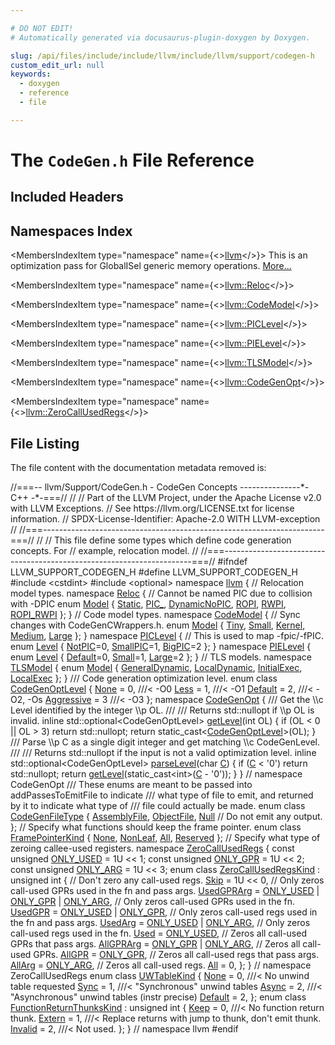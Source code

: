 ```yaml
---

# DO NOT EDIT!
# Automatically generated via docusaurus-plugin-doxygen by Doxygen.

slug: /api/files/include/include/llvm/include/llvm/support/codegen-h
custom_edit_url: null
keywords:
  - doxygen
  - reference
  - file

---
```





# The `CodeGen.h` File Reference

<DoxygenPage pluginConfig={pluginConfig}>



## Included Headers

<IncludesList>
<IncludesListItem
  filePath="cstdint"
  permalink=""
  isLocal="false" />
<IncludesListItem
  filePath="optional"
  permalink=""
  isLocal="false" />
</IncludesList>

## Namespaces Index

<MembersIndex>

<MembersIndexItem
  type="namespace"
  name={<><a href="/docs/api/namespaces/llvm">llvm</a></>}>
This is an optimization pass for GlobalISel generic memory operations. <a href="/docs/api/namespaces/llvm/#details">More...</a>
</MembersIndexItem>

<MembersIndexItem
  type="namespace"
  name={<><a href="/docs/api/namespaces/llvm/reloc">llvm::Reloc</a></>}>
</MembersIndexItem>

<MembersIndexItem
  type="namespace"
  name={<><a href="/docs/api/namespaces/llvm/codemodel">llvm::CodeModel</a></>}>
</MembersIndexItem>

<MembersIndexItem
  type="namespace"
  name={<><a href="/docs/api/namespaces/llvm/piclevel">llvm::PICLevel</a></>}>
</MembersIndexItem>

<MembersIndexItem
  type="namespace"
  name={<><a href="/docs/api/namespaces/llvm/pielevel">llvm::PIELevel</a></>}>
</MembersIndexItem>

<MembersIndexItem
  type="namespace"
  name={<><a href="/docs/api/namespaces/llvm/tlsmodel">llvm::TLSModel</a></>}>
</MembersIndexItem>

<MembersIndexItem
  type="namespace"
  name={<><a href="/docs/api/namespaces/llvm/codegenopt">llvm::CodeGenOpt</a></>}>
</MembersIndexItem>

<MembersIndexItem
  type="namespace"
  name={<><a href="/docs/api/namespaces/llvm/zerocallusedregs">llvm::ZeroCallUsedRegs</a></>}>
</MembersIndexItem>

</MembersIndex>


## File Listing

The file content with the documentation metadata removed is:

<ProgramListing>

<Link id="l00001" /><CodeLine lineNumber="1"><span class="doxyHighlightComment">//===-- llvm/Support/CodeGen.h - CodeGen Concepts ---------------&#42;- C++ -&#42;-===//</span></CodeLine>
<Link id="l00002" /><CodeLine lineNumber="2"><span class="doxyHighlightComment">//</span></CodeLine>
<Link id="l00003" /><CodeLine lineNumber="3"><span class="doxyHighlightComment">// Part of the LLVM Project, under the Apache License v2.0 with LLVM Exceptions.</span></CodeLine>
<Link id="l00004" /><CodeLine lineNumber="4"><span class="doxyHighlightComment">// See https://llvm.org/LICENSE.txt for license information.</span></CodeLine>
<Link id="l00005" /><CodeLine lineNumber="5"><span class="doxyHighlightComment">// SPDX-License-Identifier: Apache-2.0 WITH LLVM-exception</span></CodeLine>
<Link id="l00006" /><CodeLine lineNumber="6"><span class="doxyHighlightComment">//</span></CodeLine>
<Link id="l00007" /><CodeLine lineNumber="7"><span class="doxyHighlightComment">//===----------------------------------------------------------------------===//</span></CodeLine>
<Link id="l00008" /><CodeLine lineNumber="8"><span class="doxyHighlightComment">//</span></CodeLine>
<Link id="l00009" /><CodeLine lineNumber="9"><span class="doxyHighlightComment">// This file define some types which define code generation concepts. For</span></CodeLine>
<Link id="l00010" /><CodeLine lineNumber="10"><span class="doxyHighlightComment">// example, relocation model.</span></CodeLine>
<Link id="l00011" /><CodeLine lineNumber="11"><span class="doxyHighlightComment">//</span></CodeLine>
<Link id="l00012" /><CodeLine lineNumber="12"><span class="doxyHighlightComment">//===----------------------------------------------------------------------===//</span></CodeLine>
<Link id="l00013" /><CodeLine lineNumber="13"></CodeLine>
<Link id="l00014" /><CodeLine lineNumber="14"><span class="doxyHighlightPreprocessor">#ifndef LLVM&#95;SUPPORT&#95;CODEGEN&#95;H</span></CodeLine>
<Link id="l00015" /><CodeLine lineNumber="15"><span class="doxyHighlightPreprocessor">#define LLVM&#95;SUPPORT&#95;CODEGEN&#95;H</span></CodeLine>
<Link id="l00016" /><CodeLine lineNumber="16"></CodeLine>
<Link id="l00017" /><CodeLine lineNumber="17"><span class="doxyHighlightPreprocessor">#include &lt;cstdint&gt;</span></CodeLine>
<Link id="l00018" /><CodeLine lineNumber="18"><span class="doxyHighlightPreprocessor">#include &lt;optional&gt;</span></CodeLine>
<Link id="l00019" /><CodeLine lineNumber="19"></CodeLine>
<Link id="l00020" /><CodeLine lineNumber="20"><span class="doxyHighlightKeyword">namespace </span><span class="doxyHighlight"><a href="/docs/api/namespaces/llvm">llvm</a> &#123;</span></CodeLine>
<Link id="l00021" /><CodeLine lineNumber="21"></CodeLine>
<Link id="l00022" /><CodeLine lineNumber="22"><span class="doxyHighlight">  </span><span class="doxyHighlightComment">// Relocation model types.</span></CodeLine>
<Link id="l00023" /><CodeLine lineNumber="23" lineLink="/docs/api/namespaces/llvm/reloc"><span class="doxyHighlight">  </span><span class="doxyHighlightKeyword">namespace </span><span class="doxyHighlight"><a href="/docs/api/namespaces/llvm/reloc">Reloc</a> &#123;</span></CodeLine>
<Link id="l00024" /><CodeLine lineNumber="24"><span class="doxyHighlight">    </span><span class="doxyHighlightComment">// Cannot be named PIC due to collision with -DPIC</span></CodeLine>
<Link id="l00025" /><CodeLine lineNumber="25" lineLink="/docs/api/namespaces/llvm/reloc/#af59f6dc86e80aaf56f1afd155eebf568a455bffdcf9dfc03e4b8f11c6085d0f3e"><span class="doxyHighlight">    </span><span class="doxyHighlightKeyword">enum</span><span class="doxyHighlight"> <a href="/docs/api/namespaces/llvm/reloc/#af59f6dc86e80aaf56f1afd155eebf568">Model</a> &#123; <a href="/docs/api/namespaces/llvm/reloc/#af59f6dc86e80aaf56f1afd155eebf568a2102fa713297236bf4339c5f0bf0f39d">Static</a>, <a href="/docs/api/namespaces/llvm/reloc/#af59f6dc86e80aaf56f1afd155eebf568adc2075e13a68142b26e05ac08bbfc320">PIC&#95;</a>, <a href="/docs/api/namespaces/llvm/reloc/#af59f6dc86e80aaf56f1afd155eebf568a455bffdcf9dfc03e4b8f11c6085d0f3e">DynamicNoPIC</a>, <a href="/docs/api/namespaces/llvm/reloc/#af59f6dc86e80aaf56f1afd155eebf568a5580e4c06cf7c1cc2d1c2ef00534ac17">ROPI</a>, <a href="/docs/api/namespaces/llvm/reloc/#af59f6dc86e80aaf56f1afd155eebf568a33108d181242a6b5c92f1bdb81d38128">RWPI</a>, <a href="/docs/api/namespaces/llvm/reloc/#af59f6dc86e80aaf56f1afd155eebf568a593b80c5ddf9a5f0c06860e6711955d5">ROPI&#95;RWPI</a> &#125;;</span></CodeLine>
<Link id="l00026" /><CodeLine lineNumber="26"><span class="doxyHighlight">  &#125;</span></CodeLine>
<Link id="l00027" /><CodeLine lineNumber="27"></CodeLine>
<Link id="l00028" /><CodeLine lineNumber="28"><span class="doxyHighlight">  </span><span class="doxyHighlightComment">// Code model types.</span></CodeLine>
<Link id="l00029" /><CodeLine lineNumber="29" lineLink="/docs/api/namespaces/llvm/codemodel"><span class="doxyHighlight">  </span><span class="doxyHighlightKeyword">namespace </span><span class="doxyHighlight"><a href="/docs/api/namespaces/llvm/codemodel">CodeModel</a> &#123;</span></CodeLine>
<Link id="l00030" /><CodeLine lineNumber="30"><span class="doxyHighlight">    </span><span class="doxyHighlightComment">// Sync changes with CodeGenCWrappers.h.</span></CodeLine>
<Link id="l00031" /><CodeLine lineNumber="31" lineLink="/docs/api/namespaces/llvm/codemodel/#afc59396a9e5809fc92938e203d91a8dfaa6a2e45ae404e3f797d2d7e9f3a48949"><span class="doxyHighlight">    </span><span class="doxyHighlightKeyword">enum</span><span class="doxyHighlight"> <a href="/docs/api/namespaces/llvm/codemodel/#afc59396a9e5809fc92938e203d91a8df">Model</a> &#123; <a href="/docs/api/namespaces/llvm/codemodel/#afc59396a9e5809fc92938e203d91a8dfa686bcdfaefdfe3f49acbfe6f680bc22d">Tiny</a>, <a href="/docs/api/namespaces/llvm/codemodel/#afc59396a9e5809fc92938e203d91a8dfaa2554ef60dc191c6005ba9eecbc9aea0">Small</a>, <a href="/docs/api/namespaces/llvm/codemodel/#afc59396a9e5809fc92938e203d91a8dfaa6a2e45ae404e3f797d2d7e9f3a48949">Kernel</a>, <a href="/docs/api/namespaces/llvm/codemodel/#afc59396a9e5809fc92938e203d91a8dfa29275c05d0afdbda643f7a0fbad83832">Medium</a>, <a href="/docs/api/namespaces/llvm/codemodel/#afc59396a9e5809fc92938e203d91a8dfa5208f558fccf9f63423fb5385bb3e75c">Large</a> &#125;;</span></CodeLine>
<Link id="l00032" /><CodeLine lineNumber="32"><span class="doxyHighlight">  &#125;</span></CodeLine>
<Link id="l00033" /><CodeLine lineNumber="33"></CodeLine>
<Link id="l00034" /><CodeLine lineNumber="34" lineLink="/docs/api/namespaces/llvm/piclevel"><span class="doxyHighlight">  </span><span class="doxyHighlightKeyword">namespace </span><span class="doxyHighlight"><a href="/docs/api/namespaces/llvm/piclevel">PICLevel</a> &#123;</span></CodeLine>
<Link id="l00035" /><CodeLine lineNumber="35"><span class="doxyHighlight">    </span><span class="doxyHighlightComment">// This is used to map -fpic/-fPIC.</span></CodeLine>
<Link id="l00036" /><CodeLine lineNumber="36" lineLink="/docs/api/namespaces/llvm/piclevel/#a66ddbf1bb21f90ddc44260d1ca677b6ba4b47a7c017bdb1e3748f3cd8f78c2899"><span class="doxyHighlight">    </span><span class="doxyHighlightKeyword">enum</span><span class="doxyHighlight"> <a href="/docs/api/namespaces/llvm/piclevel/#a66ddbf1bb21f90ddc44260d1ca677b6b">Level</a> &#123; <a href="/docs/api/namespaces/llvm/piclevel/#a66ddbf1bb21f90ddc44260d1ca677b6ba2ca71e846d9899d1a3e297367c86e6b2">NotPIC</a>=0, <a href="/docs/api/namespaces/llvm/piclevel/#a66ddbf1bb21f90ddc44260d1ca677b6ba930654495acf7b77bcf00f2c65c32347">SmallPIC</a>=1, <a href="/docs/api/namespaces/llvm/piclevel/#a66ddbf1bb21f90ddc44260d1ca677b6ba4b47a7c017bdb1e3748f3cd8f78c2899">BigPIC</a>=2 &#125;;</span></CodeLine>
<Link id="l00037" /><CodeLine lineNumber="37"><span class="doxyHighlight">  &#125;</span></CodeLine>
<Link id="l00038" /><CodeLine lineNumber="38"></CodeLine>
<Link id="l00039" /><CodeLine lineNumber="39" lineLink="/docs/api/namespaces/llvm/pielevel"><span class="doxyHighlight">  </span><span class="doxyHighlightKeyword">namespace </span><span class="doxyHighlight"><a href="/docs/api/namespaces/llvm/pielevel">PIELevel</a> &#123;</span></CodeLine>
<Link id="l00040" /><CodeLine lineNumber="40" lineLink="/docs/api/namespaces/llvm/pielevel/#ae01fe422624f3a5afd84d14146f9112ca0b4e3e20dca8947e14cee3d5fe0e4fa8"><span class="doxyHighlight">    </span><span class="doxyHighlightKeyword">enum</span><span class="doxyHighlight"> <a href="/docs/api/namespaces/llvm/pielevel/#ae01fe422624f3a5afd84d14146f9112c">Level</a> &#123; <a href="/docs/api/namespaces/llvm/pielevel/#ae01fe422624f3a5afd84d14146f9112ca0b4e3e20dca8947e14cee3d5fe0e4fa8">Default</a>=0, <a href="/docs/api/namespaces/llvm/pielevel/#ae01fe422624f3a5afd84d14146f9112cab876288655a1dd774a425ec15c8aebcb">Small</a>=1, <a href="/docs/api/namespaces/llvm/pielevel/#ae01fe422624f3a5afd84d14146f9112ca05704a99370e2d21b5a13f9e743da83f">Large</a>=2 &#125;;</span></CodeLine>
<Link id="l00041" /><CodeLine lineNumber="41"><span class="doxyHighlight">  &#125;</span></CodeLine>
<Link id="l00042" /><CodeLine lineNumber="42"></CodeLine>
<Link id="l00043" /><CodeLine lineNumber="43"><span class="doxyHighlight">  </span><span class="doxyHighlightComment">// TLS models.</span></CodeLine>
<Link id="l00044" /><CodeLine lineNumber="44" lineLink="/docs/api/namespaces/llvm/tlsmodel"><span class="doxyHighlight">  </span><span class="doxyHighlightKeyword">namespace </span><span class="doxyHighlight"><a href="/docs/api/namespaces/llvm/tlsmodel">TLSModel</a> &#123;</span></CodeLine>
<Link id="l00045" /><CodeLine lineNumber="45" lineLink="/docs/api/namespaces/llvm/tlsmodel/#a8911c5bfb68fc4ed3ac824f04f150120"><span class="doxyHighlight">    </span><span class="doxyHighlightKeyword">enum</span><span class="doxyHighlight"> <a href="/docs/api/namespaces/llvm/tlsmodel/#a8911c5bfb68fc4ed3ac824f04f150120">Model</a> &#123;</span></CodeLine>
<Link id="l00046" /><CodeLine lineNumber="46" lineLink="/docs/api/namespaces/llvm/tlsmodel/#a8911c5bfb68fc4ed3ac824f04f150120aa530fb2056fbb72e132893eba6ff4883"><span class="doxyHighlight">      <a href="/docs/api/namespaces/llvm/tlsmodel/#a8911c5bfb68fc4ed3ac824f04f150120aa530fb2056fbb72e132893eba6ff4883">GeneralDynamic</a>,</span></CodeLine>
<Link id="l00047" /><CodeLine lineNumber="47" lineLink="/docs/api/namespaces/llvm/tlsmodel/#a8911c5bfb68fc4ed3ac824f04f150120a110e377ad85dc311cb9bce1e32bea8aa"><span class="doxyHighlight">      <a href="/docs/api/namespaces/llvm/tlsmodel/#a8911c5bfb68fc4ed3ac824f04f150120a110e377ad85dc311cb9bce1e32bea8aa">LocalDynamic</a>,</span></CodeLine>
<Link id="l00048" /><CodeLine lineNumber="48" lineLink="/docs/api/namespaces/llvm/tlsmodel/#a8911c5bfb68fc4ed3ac824f04f150120a3cae4242c478d473bfa1af350f126545"><span class="doxyHighlight">      <a href="/docs/api/namespaces/llvm/tlsmodel/#a8911c5bfb68fc4ed3ac824f04f150120a3cae4242c478d473bfa1af350f126545">InitialExec</a>,</span></CodeLine>
<Link id="l00049" /><CodeLine lineNumber="49" lineLink="/docs/api/namespaces/llvm/tlsmodel/#a8911c5bfb68fc4ed3ac824f04f150120ae13ef3bbe423ce80086f0a684fd25753"><span class="doxyHighlight">      <a href="/docs/api/namespaces/llvm/tlsmodel/#a8911c5bfb68fc4ed3ac824f04f150120ae13ef3bbe423ce80086f0a684fd25753">LocalExec</a></span></CodeLine>
<Link id="l00050" /><CodeLine lineNumber="50"><span class="doxyHighlight">    &#125;;</span></CodeLine>
<Link id="l00051" /><CodeLine lineNumber="51"><span class="doxyHighlight">  &#125;</span></CodeLine>
<Link id="l00052" /><CodeLine lineNumber="52"></CodeLine>
<Link id="l00053" /><CodeLine lineNumber="53"><span class="doxyHighlightComment">  /// Code generation optimization level.</span></CodeLine>
<Link id="l00054" /><CodeLine lineNumber="54" lineLink="/docs/api/namespaces/llvm/#a8ec1bf8d7b792ca9fac56f8514db18d2"><span class="doxyHighlight">  </span><span class="doxyHighlightKeyword">enum class</span><span class="doxyHighlight"> <a href="/docs/api/namespaces/llvm/#a8ec1bf8d7b792ca9fac56f8514db18d2">CodeGenOptLevel</a> &#123;</span></CodeLine>
<Link id="l00055" /><CodeLine lineNumber="55" lineLink="/docs/api/namespaces/llvm/#a8ec1bf8d7b792ca9fac56f8514db18d2a6adf97f83acf6453d4a6a4b1070f3754"><span class="doxyHighlight">    <a href="/docs/api/namespaces/llvm/#a7a24c2247bd546fc56e2de6cfd04a3d7a116ebf2078ffd98178ffbdd2f544ebb7">None</a> = 0,      </span><span class="doxyHighlightComment">///&lt; -O0</span></CodeLine>
<Link id="l00056" /><CodeLine lineNumber="56" lineLink="/docs/api/namespaces/llvm/#a8ec1bf8d7b792ca9fac56f8514db18d2a1cfdf0e8d0c87a228c1f40d9bee7888b"><span class="doxyHighlight">    <a href="/docs/api/namespaces/llvm/#a8ec1bf8d7b792ca9fac56f8514db18d2a1cfdf0e8d0c87a228c1f40d9bee7888b">Less</a> = 1,      </span><span class="doxyHighlightComment">///&lt; -O1</span></CodeLine>
<Link id="l00057" /><CodeLine lineNumber="57" lineLink="/docs/api/namespaces/llvm/#a8ec1bf8d7b792ca9fac56f8514db18d2a7a1920d61156abc05a60135aefe8bc67"><span class="doxyHighlight">    <a href="/docs/api/namespaces/llvm/#ae58c751054b01f206f9b9e34e461d25fa7a1920d61156abc05a60135aefe8bc67">Default</a> = 2,   </span><span class="doxyHighlightComment">///&lt; -O2, -Os</span></CodeLine>
<Link id="l00058" /><CodeLine lineNumber="58" lineLink="/docs/api/namespaces/llvm/#a8ec1bf8d7b792ca9fac56f8514db18d2a389a96d0d9b3feb46b8c9d941566a4ae"><span class="doxyHighlight">    <a href="/docs/api/namespaces/llvm/#a8ec1bf8d7b792ca9fac56f8514db18d2a389a96d0d9b3feb46b8c9d941566a4ae">Aggressive</a> = 3 </span><span class="doxyHighlightComment">///&lt; -O3</span></CodeLine>
<Link id="l00059" /><CodeLine lineNumber="59"><span class="doxyHighlight">  &#125;;</span></CodeLine>
<Link id="l00060" /><CodeLine lineNumber="60"></CodeLine>
<Link id="l00061" /><CodeLine lineNumber="61" lineLink="/docs/api/namespaces/llvm/codegenopt"><span class="doxyHighlight">  </span><span class="doxyHighlightKeyword">namespace </span><span class="doxyHighlight"><a href="/docs/api/namespaces/llvm/codegenopt">CodeGenOpt</a> &#123;</span></CodeLine>
<Link id="l00062" /><CodeLine lineNumber="62"><span class="doxyHighlightComment">  /// Get the \\c Level identified by the integer \\p OL.</span></CodeLine>
<Link id="l00063" /><CodeLine lineNumber="63"><span class="doxyHighlightComment">  ///</span></CodeLine>
<Link id="l00064" /><CodeLine lineNumber="64"><span class="doxyHighlightComment">  /// Returns std::nullopt if \\p OL is invalid.</span></CodeLine>
<Link id="l00065" /><CodeLine lineNumber="65" lineLink="/docs/api/namespaces/llvm/codegenopt/#a6f32c8cbe9e69d7926b20fcf456281b7"><span class="doxyHighlight">  </span><span class="doxyHighlightKeyword">inline</span><span class="doxyHighlight"> std::optional&lt;CodeGenOptLevel&gt; <a href="/docs/api/namespaces/llvm/codegenopt/#a6f32c8cbe9e69d7926b20fcf456281b7">getLevel</a>(</span><span class="doxyHighlightKeywordType">int</span><span class="doxyHighlight"> OL) &#123;</span></CodeLine>
<Link id="l00066" /><CodeLine lineNumber="66"><span class="doxyHighlight">    </span><span class="doxyHighlightKeywordFlow">if</span><span class="doxyHighlight"> (OL &lt; 0 || OL &gt; 3)</span></CodeLine>
<Link id="l00067" /><CodeLine lineNumber="67"><span class="doxyHighlight">      </span><span class="doxyHighlightKeywordFlow">return</span><span class="doxyHighlight"> std::nullopt;</span></CodeLine>
<Link id="l00068" /><CodeLine lineNumber="68"><span class="doxyHighlight">    </span><span class="doxyHighlightKeywordFlow">return</span><span class="doxyHighlight"> </span><span class="doxyHighlightKeyword">static&#95;cast&lt;</span><span class="doxyHighlight"><a href="/docs/api/namespaces/llvm/#a8ec1bf8d7b792ca9fac56f8514db18d2">CodeGenOptLevel</a></span><span class="doxyHighlightKeyword">&gt;</span><span class="doxyHighlight">(OL);</span></CodeLine>
<Link id="l00069" /><CodeLine lineNumber="69"><span class="doxyHighlight">  &#125;</span></CodeLine>
<Link id="l00070" /><CodeLine lineNumber="70"><span class="doxyHighlightComment">  /// Parse \\p C as a single digit integer and get matching \\c CodeGenLevel.</span></CodeLine>
<Link id="l00071" /><CodeLine lineNumber="71"><span class="doxyHighlightComment">  ///</span></CodeLine>
<Link id="l00072" /><CodeLine lineNumber="72"><span class="doxyHighlightComment">  /// Returns std::nullopt if the input is not a valid optimization level.</span></CodeLine>
<Link id="l00073" /><CodeLine lineNumber="73" lineLink="/docs/api/namespaces/llvm/codegenopt/#acc31ff64de59cc3caccf959912140759"><span class="doxyHighlight">  </span><span class="doxyHighlightKeyword">inline</span><span class="doxyHighlight"> std::optional&lt;CodeGenOptLevel&gt; <a href="/docs/api/namespaces/llvm/codegenopt/#acc31ff64de59cc3caccf959912140759">parseLevel</a>(</span><span class="doxyHighlightKeywordType">char</span><span class="doxyHighlight"> <a href="/docs/api/namespaces/llvm/callingconv/#ac6aa1387c4375260e2468eb5a77fdb4cafd841a49aec1539bc88abc8ff9e170fb">C</a>) &#123;</span></CodeLine>
<Link id="l00074" /><CodeLine lineNumber="74"><span class="doxyHighlight">    </span><span class="doxyHighlightKeywordFlow">if</span><span class="doxyHighlight"> (<a href="/docs/api/namespaces/llvm/callingconv/#ac6aa1387c4375260e2468eb5a77fdb4cafd841a49aec1539bc88abc8ff9e170fb">C</a> &lt; </span><span class="doxyHighlightCharLiteral">&#39;0&#39;</span><span class="doxyHighlight">)</span></CodeLine>
<Link id="l00075" /><CodeLine lineNumber="75"><span class="doxyHighlight">      </span><span class="doxyHighlightKeywordFlow">return</span><span class="doxyHighlight"> std::nullopt;</span></CodeLine>
<Link id="l00076" /><CodeLine lineNumber="76"><span class="doxyHighlight">    </span><span class="doxyHighlightKeywordFlow">return</span><span class="doxyHighlight"> <a href="/docs/api/namespaces/llvm/codegenopt/#a6f32c8cbe9e69d7926b20fcf456281b7">getLevel</a>(</span><span class="doxyHighlightKeyword">static&#95;cast&lt;</span><span class="doxyHighlightKeywordType">int</span><span class="doxyHighlightKeyword">&gt;</span><span class="doxyHighlight">(<a href="/docs/api/namespaces/llvm/callingconv/#ac6aa1387c4375260e2468eb5a77fdb4cafd841a49aec1539bc88abc8ff9e170fb">C</a> - </span><span class="doxyHighlightCharLiteral">&#39;0&#39;</span><span class="doxyHighlight">));</span></CodeLine>
<Link id="l00077" /><CodeLine lineNumber="77"><span class="doxyHighlight">  &#125;</span></CodeLine>
<Link id="l00078" /><CodeLine lineNumber="78"><span class="doxyHighlight">  &#125; </span><span class="doxyHighlightComment">// namespace CodeGenOpt</span></CodeLine>
<Link id="l00079" /><CodeLine lineNumber="79"></CodeLine>
<Link id="l00080" /><CodeLine lineNumber="80"><span class="doxyHighlightComment">  /// These enums are meant to be passed into addPassesToEmitFile to indicate</span></CodeLine>
<Link id="l00081" /><CodeLine lineNumber="81"><span class="doxyHighlightComment">  /// what type of file to emit, and returned by it to indicate what type of</span></CodeLine>
<Link id="l00082" /><CodeLine lineNumber="82"><span class="doxyHighlightComment">  /// file could actually be made.</span></CodeLine>
<Link id="l00083" /><CodeLine lineNumber="83" lineLink="/docs/api/namespaces/llvm/#a73b761f8d40500a5a28889569526b260"><span class="doxyHighlight">  </span><span class="doxyHighlightKeyword">enum class</span><span class="doxyHighlight"> <a href="/docs/api/namespaces/llvm/#a73b761f8d40500a5a28889569526b260">CodeGenFileType</a> &#123;</span></CodeLine>
<Link id="l00084" /><CodeLine lineNumber="84" lineLink="/docs/api/namespaces/llvm/#a73b761f8d40500a5a28889569526b260acb99c054b7e0e1eaaabe4deee41e5945"><span class="doxyHighlight">    <a href="/docs/api/namespaces/llvm/#a73b761f8d40500a5a28889569526b260acb99c054b7e0e1eaaabe4deee41e5945">AssemblyFile</a>,</span></CodeLine>
<Link id="l00085" /><CodeLine lineNumber="85" lineLink="/docs/api/namespaces/llvm/#a73b761f8d40500a5a28889569526b260a95aca07e95d9459c1bb31f4e7f9fda10"><span class="doxyHighlight">    <a href="/docs/api/classes/llvm/object/objectfile">ObjectFile</a>,</span></CodeLine>
<Link id="l00086" /><CodeLine lineNumber="86" lineLink="/docs/api/namespaces/llvm/#a73b761f8d40500a5a28889569526b260abbb93ef26e3c101ff11cdd21cab08a94"><span class="doxyHighlight">    <a href="/docs/api/namespaces/llvm/#a73b761f8d40500a5a28889569526b260abbb93ef26e3c101ff11cdd21cab08a94">Null</a> </span><span class="doxyHighlightComment">// Do not emit any output.</span></CodeLine>
<Link id="l00087" /><CodeLine lineNumber="87"><span class="doxyHighlight">  &#125;;</span></CodeLine>
<Link id="l00088" /><CodeLine lineNumber="88"></CodeLine>
<Link id="l00089" /><CodeLine lineNumber="89"><span class="doxyHighlight">  </span><span class="doxyHighlightComment">// Specify what functions should keep the frame pointer.</span></CodeLine>
<Link id="l00090" /><CodeLine lineNumber="90" lineLink="/docs/api/namespaces/llvm/#a0c7a337870929cbf2d49865f77c42927ab1c94ca2fbc3e78fc30069c8d0f01680"><span class="doxyHighlight">  </span><span class="doxyHighlightKeyword">enum class</span><span class="doxyHighlight"> <a href="/docs/api/namespaces/llvm/#a0c7a337870929cbf2d49865f77c42927">FramePointerKind</a> &#123; <a href="/docs/api/namespaces/llvm/#a7a24c2247bd546fc56e2de6cfd04a3d7a116ebf2078ffd98178ffbdd2f544ebb7">None</a>, <a href="/docs/api/namespaces/llvm/#a0c7a337870929cbf2d49865f77c42927a805ba1a33cd069fad77f8f0f0b3401ee">NonLeaf</a>, <a href="/docs/api/namespaces/llvm/#a230980cf62b697d22ffdda32f6118e27ab1c94ca2fbc3e78fc30069c8d0f01680">All</a>, <a href="/docs/api/namespaces/llvm/#a8c9d5a3046b96979a032c218e858cd15a942d4e37dd5607ab68e54755540d4a47">Reserved</a> &#125;;</span></CodeLine>
<Link id="l00091" /><CodeLine lineNumber="91"></CodeLine>
<Link id="l00092" /><CodeLine lineNumber="92"><span class="doxyHighlight">  </span><span class="doxyHighlightComment">// Specify what type of zeroing callee-used registers.</span></CodeLine>
<Link id="l00093" /><CodeLine lineNumber="93" lineLink="/docs/api/namespaces/llvm/zerocallusedregs"><span class="doxyHighlight">  </span><span class="doxyHighlightKeyword">namespace </span><span class="doxyHighlight"><a href="/docs/api/namespaces/llvm/zerocallusedregs">ZeroCallUsedRegs</a> &#123;</span></CodeLine>
<Link id="l00094" /><CodeLine lineNumber="94" lineLink="/docs/api/namespaces/llvm/zerocallusedregs/#adf42edc9fd7799c3df53103cbb16bde9"><span class="doxyHighlight">  </span><span class="doxyHighlightKeyword">const</span><span class="doxyHighlight"> </span><span class="doxyHighlightKeywordType">unsigned</span><span class="doxyHighlight"> <a href="/docs/api/namespaces/llvm/zerocallusedregs/#adf42edc9fd7799c3df53103cbb16bde9">ONLY&#95;USED</a> = 1U &lt;&lt; 1;</span></CodeLine>
<Link id="l00095" /><CodeLine lineNumber="95" lineLink="/docs/api/namespaces/llvm/zerocallusedregs/#a7992c63b4ae3ee7b2dd3906f9d3c302e"><span class="doxyHighlight">  </span><span class="doxyHighlightKeyword">const</span><span class="doxyHighlight"> </span><span class="doxyHighlightKeywordType">unsigned</span><span class="doxyHighlight"> <a href="/docs/api/namespaces/llvm/zerocallusedregs/#a7992c63b4ae3ee7b2dd3906f9d3c302e">ONLY&#95;GPR</a> = 1U &lt;&lt; 2;</span></CodeLine>
<Link id="l00096" /><CodeLine lineNumber="96" lineLink="/docs/api/namespaces/llvm/zerocallusedregs/#af5526e6aff0c01a52f69ea64772a8b50"><span class="doxyHighlight">  </span><span class="doxyHighlightKeyword">const</span><span class="doxyHighlight"> </span><span class="doxyHighlightKeywordType">unsigned</span><span class="doxyHighlight"> <a href="/docs/api/namespaces/llvm/zerocallusedregs/#af5526e6aff0c01a52f69ea64772a8b50">ONLY&#95;ARG</a> = 1U &lt;&lt; 3;</span></CodeLine>
<Link id="l00097" /><CodeLine lineNumber="97"></CodeLine>
<Link id="l00098" /><CodeLine lineNumber="98" lineLink="/docs/api/namespaces/llvm/zerocallusedregs/#af03f9c4ce466646943e50f317397cec0"><span class="doxyHighlight">  </span><span class="doxyHighlightKeyword">enum class</span><span class="doxyHighlight"> <a href="/docs/api/namespaces/llvm/zerocallusedregs/#af03f9c4ce466646943e50f317397cec0">ZeroCallUsedRegsKind</a> : </span><span class="doxyHighlightKeywordType">unsigned</span><span class="doxyHighlight"> </span><span class="doxyHighlightKeywordType">int</span><span class="doxyHighlight"> &#123;</span></CodeLine>
<Link id="l00099" /><CodeLine lineNumber="99"><span class="doxyHighlight">    </span><span class="doxyHighlightComment">// Don&#39;t zero any call-used regs.</span></CodeLine>
<Link id="l00100" /><CodeLine lineNumber="100" lineLink="/docs/api/namespaces/llvm/zerocallusedregs/#af03f9c4ce466646943e50f317397cec0a72ef2b9b6965d078e3c7f95487a82d1c"><span class="doxyHighlight">    <a href="/docs/api/namespaces/llvm/zerocallusedregs/#af03f9c4ce466646943e50f317397cec0a72ef2b9b6965d078e3c7f95487a82d1c">Skip</a> = 1U &lt;&lt; 0,</span></CodeLine>
<Link id="l00101" /><CodeLine lineNumber="101"><span class="doxyHighlight">    </span><span class="doxyHighlightComment">// Only zeros call-used GPRs used in the fn and pass args.</span></CodeLine>
<Link id="l00102" /><CodeLine lineNumber="102" lineLink="/docs/api/namespaces/llvm/zerocallusedregs/#af03f9c4ce466646943e50f317397cec0a10b3b11234c3484fd40d935810c976d9"><span class="doxyHighlight">    <a href="/docs/api/namespaces/llvm/zerocallusedregs/#af03f9c4ce466646943e50f317397cec0a10b3b11234c3484fd40d935810c976d9">UsedGPRArg</a> = <a href="/docs/api/namespaces/llvm/zerocallusedregs/#adf42edc9fd7799c3df53103cbb16bde9">ONLY&#95;USED</a> | <a href="/docs/api/namespaces/llvm/zerocallusedregs/#a7992c63b4ae3ee7b2dd3906f9d3c302e">ONLY&#95;GPR</a> | <a href="/docs/api/namespaces/llvm/zerocallusedregs/#af5526e6aff0c01a52f69ea64772a8b50">ONLY&#95;ARG</a>,</span></CodeLine>
<Link id="l00103" /><CodeLine lineNumber="103"><span class="doxyHighlight">    </span><span class="doxyHighlightComment">// Only zeros call-used GPRs used in the fn.</span></CodeLine>
<Link id="l00104" /><CodeLine lineNumber="104" lineLink="/docs/api/namespaces/llvm/zerocallusedregs/#af03f9c4ce466646943e50f317397cec0a8843d86cb89f4fc7f81ea906ee936de5"><span class="doxyHighlight">    <a href="/docs/api/namespaces/llvm/zerocallusedregs/#af03f9c4ce466646943e50f317397cec0a8843d86cb89f4fc7f81ea906ee936de5">UsedGPR</a> = <a href="/docs/api/namespaces/llvm/zerocallusedregs/#adf42edc9fd7799c3df53103cbb16bde9">ONLY&#95;USED</a> | <a href="/docs/api/namespaces/llvm/zerocallusedregs/#a7992c63b4ae3ee7b2dd3906f9d3c302e">ONLY&#95;GPR</a>,</span></CodeLine>
<Link id="l00105" /><CodeLine lineNumber="105"><span class="doxyHighlight">    </span><span class="doxyHighlightComment">// Only zeros call-used regs used in the fn and pass args.</span></CodeLine>
<Link id="l00106" /><CodeLine lineNumber="106" lineLink="/docs/api/namespaces/llvm/zerocallusedregs/#af03f9c4ce466646943e50f317397cec0acb5e51f2df3a0397e5909475e70b52e1"><span class="doxyHighlight">    <a href="/docs/api/namespaces/llvm/zerocallusedregs/#af03f9c4ce466646943e50f317397cec0acb5e51f2df3a0397e5909475e70b52e1">UsedArg</a> = <a href="/docs/api/namespaces/llvm/zerocallusedregs/#adf42edc9fd7799c3df53103cbb16bde9">ONLY&#95;USED</a> | <a href="/docs/api/namespaces/llvm/zerocallusedregs/#af5526e6aff0c01a52f69ea64772a8b50">ONLY&#95;ARG</a>,</span></CodeLine>
<Link id="l00107" /><CodeLine lineNumber="107"><span class="doxyHighlight">    </span><span class="doxyHighlightComment">// Only zeros call-used regs used in the fn.</span></CodeLine>
<Link id="l00108" /><CodeLine lineNumber="108" lineLink="/docs/api/namespaces/llvm/zerocallusedregs/#af03f9c4ce466646943e50f317397cec0a019d1ca7d50cc54b995f60d456435e87"><span class="doxyHighlight">    <a href="/docs/api/namespaces/llvm/zerocallusedregs/#af03f9c4ce466646943e50f317397cec0a019d1ca7d50cc54b995f60d456435e87">Used</a> = <a href="/docs/api/namespaces/llvm/zerocallusedregs/#adf42edc9fd7799c3df53103cbb16bde9">ONLY&#95;USED</a>,</span></CodeLine>
<Link id="l00109" /><CodeLine lineNumber="109"><span class="doxyHighlight">    </span><span class="doxyHighlightComment">// Zeros all call-used GPRs that pass args.</span></CodeLine>
<Link id="l00110" /><CodeLine lineNumber="110" lineLink="/docs/api/namespaces/llvm/zerocallusedregs/#af03f9c4ce466646943e50f317397cec0a6a88e6b065bde1744fb858e368a9cb6f"><span class="doxyHighlight">    <a href="/docs/api/namespaces/llvm/zerocallusedregs/#af03f9c4ce466646943e50f317397cec0a6a88e6b065bde1744fb858e368a9cb6f">AllGPRArg</a> = <a href="/docs/api/namespaces/llvm/zerocallusedregs/#a7992c63b4ae3ee7b2dd3906f9d3c302e">ONLY&#95;GPR</a> | <a href="/docs/api/namespaces/llvm/zerocallusedregs/#af5526e6aff0c01a52f69ea64772a8b50">ONLY&#95;ARG</a>,</span></CodeLine>
<Link id="l00111" /><CodeLine lineNumber="111"><span class="doxyHighlight">    </span><span class="doxyHighlightComment">// Zeros all call-used GPRs.</span></CodeLine>
<Link id="l00112" /><CodeLine lineNumber="112" lineLink="/docs/api/namespaces/llvm/zerocallusedregs/#af03f9c4ce466646943e50f317397cec0a2602a5b1063650a0b028b7ce5c800be0"><span class="doxyHighlight">    <a href="/docs/api/namespaces/llvm/zerocallusedregs/#af03f9c4ce466646943e50f317397cec0a2602a5b1063650a0b028b7ce5c800be0">AllGPR</a> = <a href="/docs/api/namespaces/llvm/zerocallusedregs/#a7992c63b4ae3ee7b2dd3906f9d3c302e">ONLY&#95;GPR</a>,</span></CodeLine>
<Link id="l00113" /><CodeLine lineNumber="113"><span class="doxyHighlight">    </span><span class="doxyHighlightComment">// Zeros all call-used regs that pass args.</span></CodeLine>
<Link id="l00114" /><CodeLine lineNumber="114" lineLink="/docs/api/namespaces/llvm/zerocallusedregs/#af03f9c4ce466646943e50f317397cec0a96a2965a74546d1d432bc28cdaaacec8"><span class="doxyHighlight">    <a href="/docs/api/namespaces/llvm/zerocallusedregs/#af03f9c4ce466646943e50f317397cec0a96a2965a74546d1d432bc28cdaaacec8">AllArg</a> = <a href="/docs/api/namespaces/llvm/zerocallusedregs/#af5526e6aff0c01a52f69ea64772a8b50">ONLY&#95;ARG</a>,</span></CodeLine>
<Link id="l00115" /><CodeLine lineNumber="115"><span class="doxyHighlight">    </span><span class="doxyHighlightComment">// Zeros all call-used regs.</span></CodeLine>
<Link id="l00116" /><CodeLine lineNumber="116" lineLink="/docs/api/namespaces/llvm/zerocallusedregs/#af03f9c4ce466646943e50f317397cec0ab1c94ca2fbc3e78fc30069c8d0f01680"><span class="doxyHighlight">    <a href="/docs/api/namespaces/llvm/zerocallusedregs/#af03f9c4ce466646943e50f317397cec0ab1c94ca2fbc3e78fc30069c8d0f01680">All</a> = 0,</span></CodeLine>
<Link id="l00117" /><CodeLine lineNumber="117"><span class="doxyHighlight">  &#125;;</span></CodeLine>
<Link id="l00118" /><CodeLine lineNumber="118"><span class="doxyHighlight">  &#125; </span><span class="doxyHighlightComment">// namespace ZeroCallUsedRegs</span></CodeLine>
<Link id="l00119" /><CodeLine lineNumber="119"></CodeLine>
<Link id="l00120" /><CodeLine lineNumber="120" lineLink="/docs/api/namespaces/llvm/#a6cdf47ba1fa5831d7c2897bc3aed77b8"><span class="doxyHighlight">  </span><span class="doxyHighlightKeyword">enum class</span><span class="doxyHighlight"> <a href="/docs/api/namespaces/llvm/#a6cdf47ba1fa5831d7c2897bc3aed77b8">UWTableKind</a> &#123;</span></CodeLine>
<Link id="l00121" /><CodeLine lineNumber="121" lineLink="/docs/api/namespaces/llvm/#a6cdf47ba1fa5831d7c2897bc3aed77b8a6adf97f83acf6453d4a6a4b1070f3754"><span class="doxyHighlight">    <a href="/docs/api/namespaces/llvm/#a7a24c2247bd546fc56e2de6cfd04a3d7a116ebf2078ffd98178ffbdd2f544ebb7">None</a> = 0,  </span><span class="doxyHighlightComment">///&lt; No unwind table requested</span></CodeLine>
<Link id="l00122" /><CodeLine lineNumber="122" lineLink="/docs/api/namespaces/llvm/#a6cdf47ba1fa5831d7c2897bc3aed77b8ad8e87c0927539672f54462c837be0b7f"><span class="doxyHighlight">    <a href="/docs/api/namespaces/llvm/#a6cdf47ba1fa5831d7c2897bc3aed77b8ad8e87c0927539672f54462c837be0b7f">Sync</a> = 1,  </span><span class="doxyHighlightComment">///&lt; &quot;Synchronous&quot; unwind tables</span></CodeLine>
<Link id="l00123" /><CodeLine lineNumber="123" lineLink="/docs/api/namespaces/llvm/#a6cdf47ba1fa5831d7c2897bc3aed77b8a24aa4117da86c41684ad25742832dfa6"><span class="doxyHighlight">    <a href="/docs/api/namespaces/llvm/#a6cdf47ba1fa5831d7c2897bc3aed77b8a24aa4117da86c41684ad25742832dfa6">Async</a> = 2, </span><span class="doxyHighlightComment">///&lt; &quot;Asynchronous&quot; unwind tables (instr precise)</span></CodeLine>
<Link id="l00124" /><CodeLine lineNumber="124" lineLink="/docs/api/namespaces/llvm/#a6cdf47ba1fa5831d7c2897bc3aed77b8a7a1920d61156abc05a60135aefe8bc67"><span class="doxyHighlight">    <a href="/docs/api/namespaces/llvm/#ae58c751054b01f206f9b9e34e461d25fa7a1920d61156abc05a60135aefe8bc67">Default</a> = 2,</span></CodeLine>
<Link id="l00125" /><CodeLine lineNumber="125"><span class="doxyHighlight">  &#125;;</span></CodeLine>
<Link id="l00126" /><CodeLine lineNumber="126"></CodeLine>
<Link id="l00127" /><CodeLine lineNumber="127" lineLink="/docs/api/namespaces/llvm/#af3a2b03b115846b5339469ce1e603976"><span class="doxyHighlight">  </span><span class="doxyHighlightKeyword">enum class</span><span class="doxyHighlight"> <a href="/docs/api/namespaces/llvm/#af3a2b03b115846b5339469ce1e603976">FunctionReturnThunksKind</a> : </span><span class="doxyHighlightKeywordType">unsigned</span><span class="doxyHighlight"> </span><span class="doxyHighlightKeywordType">int</span><span class="doxyHighlight"> &#123;</span></CodeLine>
<Link id="l00128" /><CodeLine lineNumber="128" lineLink="/docs/api/namespaces/llvm/#af3a2b03b115846b5339469ce1e603976a02bce93bff905887ad2233110bf9c49e"><span class="doxyHighlight">    <a href="/docs/api/namespaces/llvm/#af3a2b03b115846b5339469ce1e603976a02bce93bff905887ad2233110bf9c49e">Keep</a> = 0,    </span><span class="doxyHighlightComment">///&lt; No function return thunk.</span></CodeLine>
<Link id="l00129" /><CodeLine lineNumber="129" lineLink="/docs/api/namespaces/llvm/#af3a2b03b115846b5339469ce1e603976a498ab78ee0b25ce33c83714c1a453831"><span class="doxyHighlight">    <a href="/docs/api/namespaces/llvm/#af3a2b03b115846b5339469ce1e603976a498ab78ee0b25ce33c83714c1a453831">Extern</a> = 1,  </span><span class="doxyHighlightComment">///&lt; Replace returns with jump to thunk, don&#39;t emit thunk.</span></CodeLine>
<Link id="l00130" /><CodeLine lineNumber="130" lineLink="/docs/api/namespaces/llvm/#af3a2b03b115846b5339469ce1e603976a4bbb8f967da6d1a610596d7257179c2b"><span class="doxyHighlight">    <a href="/docs/api/namespaces/llvm/#af59335be18fa802d111a646be658b7d0a68a576ae5bab85b26f5e5a947d3b41e8">Invalid</a> = 2, </span><span class="doxyHighlightComment">///&lt; Not used.</span></CodeLine>
<Link id="l00131" /><CodeLine lineNumber="131"><span class="doxyHighlight">  &#125;;</span></CodeLine>
<Link id="l00132" /><CodeLine lineNumber="132"></CodeLine>
<Link id="l00133" /><CodeLine lineNumber="133"><span class="doxyHighlight">  &#125; </span><span class="doxyHighlightComment">// namespace llvm</span></CodeLine>
<Link id="l00134" /><CodeLine lineNumber="134"></CodeLine>
<Link id="l00135" /><CodeLine lineNumber="135"><span class="doxyHighlightPreprocessor">#endif</span></CodeLine>

</ProgramListing>


</DoxygenPage>
